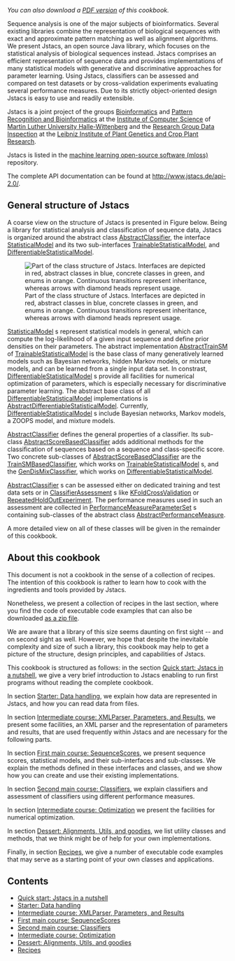 ''You can also download a [http://www.jstacs.de/downloads/Cookbook.pdf PDF version] of this cookbook.''

Sequence analysis is one of the major subjects of bioinformatics. Several existing libraries combine the representation of biological sequences with exact and approximate pattern matching as well as alignment algorithms. We present Jstacs, an open source Java library, which focuses on the statistical analysis of biological sequences instead. Jstacs comprises an efficient representation of sequence data and provides implementations of many statistical models with generative and discriminative approaches for parameter learning. Using Jstacs, classifiers can be assessed and compared on test datasets or by cross-validation experiments evaluating several performance measures. Due to its strictly object-oriented design Jstacs is easy to use and readily extensible.

Jstacs is a joint project of the groups [http://www.informatik.uni-halle.de/arbeitsgruppen/bioinformatik/ Bioinformatics] and [http://www.informatik.uni-halle.de/arbeitsgruppen/mustererkennung/ Pattern Recognition and Bioinformatics] at the [http://www.informatik.uni-halle.de/ Institute of Computer Science] of [http://www.uni-halle.de/ Martin Luther University Halle-Wittenberg] and the [http://dig.ipk-gatersleben.de/ Research Group Data Inspection] at the [http://www.ipk-gatersleben.de/ Leibniz Institute of Plant Genetics and Crop Plant Research].

Jstacs is listed in the [http://mloss.org/software/ machine learning open-source software (mloss)] repository.

The complete API documentation can be found at [http://www.jstacs.de/api-2.0/ http://www.jstacs.de/api-2.0/].

== General structure of Jstacs ==

A coarse view on the structure of Jstacs is presented in Figure below.
Being a library for statistical analysis and classification of sequence data, Jstacs is organized around the abstract class [http://www.jstacs.de/api-2.0//de/jstacs/classifiers/AbstractClassifier.html AbstractClassifier], the interface [http://www.jstacs.de/api-2.0//de/jstacs/sequenceScores/statisticalModels/StatisticalModel.html StatisticalModel] and its two sub-interfaces [http://www.jstacs.de/api-2.0//de/jstacs/sequenceScores/statisticalModels/trainable/TrainableStatisticalModel.html TrainableStatisticalModel], and [http://www.jstacs.de/api-2.0//de/jstacs/sequenceScores/statisticalModels/differentiable/DifferentiableStatisticalModel.html DifferentiableStatisticalModel].

[[File:Classes.png|frame|center|Part of the class structure of Jstacs. Interfaces are depicted in red, abstract classes in blue, concrete classes in green, and enums in orange. Continuous transitions represent inheritance, whereas arrows with diamond heads represent usage.]] 

[http://www.jstacs.de/api-2.0//de/jstacs/sequenceScores/statisticalModels/StatisticalModel.html StatisticalModel] s represent statistical models in general, which can compute the log-likelihood of a given input sequence and define prior densities on their parameters. The abstract implementation [http://www.jstacs.de/api-2.0//de/jstacs/sequenceScores/statisticalModels/trainable/AbstractTrainSM.html AbstractTrainSM] of [http://www.jstacs.de/api-2.0//de/jstacs/sequenceScores/statisticalModels/trainable/TrainableStatisticalModel.html TrainableStatisticalModel] is the base class of many generatively learned models such as Bayesian networks, hidden Markov models, or mixture models, and can be learned from a single input data set. In constrast, [http://www.jstacs.de/api-2.0//de/jstacs/sequenceScores/statisticalModels/differentiable/DifferentiableStatisticalModel.html DifferentiableStatisticalModel] s provide all facilities for numerical optimization of parameters, which is especially necessary for discriminative parameter learning. The abstract base class of all [http://www.jstacs.de/api-2.0//de/jstacs/sequenceScores/statisticalModels/differentiable/DifferentiableStatisticalModel.html DifferentiableStatisticalModel] implementations is [http://www.jstacs.de/api-2.0//de/jstacs/sequenceScores/statisticalModels/differentiable/AbstractDifferentiableStatisticalModel.html AbstractDifferentiableStatisticalModel]. Currently, [http://www.jstacs.de/api-2.0//de/jstacs/sequenceScores/statisticalModels/differentiable/DifferentiableStatisticalModel.html DifferentiableStatisticalModel] s include Bayesian networks, Markov models, a ZOOPS model, and mixture models.

[http://www.jstacs.de/api-2.0//de/jstacs/classifiers/AbstractClassifier.html AbstractClassifier] defines the general properties of a classifier. Its sub-class [http://www.jstacs.de/api-2.0//de/jstacs/classifiers/AbstractScoreBasedClassifier.html AbstractScoreBasedClassifier] adds additional methods for the classification of sequences based on a sequence and class-specific score.
Two concrete sub-classes of [http://www.jstacs.de/api-2.0//de/jstacs/classifiers/AbstractScoreBasedClassifier.html AbstractScoreBasedClassifier] are the [http://www.jstacs.de/api-2.0//de/jstacs/classifiers/trainSMBased/TrainSMBasedClassifier.html TrainSMBasedClassifier], which works on [http://www.jstacs.de/api-2.0//de/jstacs/sequenceScores/statisticalModels/trainable/TrainableStatisticalModel.html TrainableStatisticalModel] s, and the [http://www.jstacs.de/api-2.0//de/jstacs/classifiers/differentiableSequenceScoreBased/gendismix/GenDisMixClassifier.html GenDisMixClassifier], which works on [http://www.jstacs.de/api-2.0//de/jstacs/sequenceScores/statisticalModels/differentiable/DifferentiableStatisticalModel.html DifferentiableStatisticalModel].

[http://www.jstacs.de/api-2.0//de/jstacs/classifiers/AbstractClassifier.html AbstractClassifier] s can be assessed either on dedicated training and test data sets or in [http://www.jstacs.de/api-2.0//de/jstacs/classifiers/assessment/ClassifierAssessment.html ClassifierAssessment] s like [http://www.jstacs.de/api-2.0//de/jstacs/classifiers/assessment/KFoldCrossValidation.html KFoldCrossValidation] or [http://www.jstacs.de/api-2.0//de/jstacs/classifiers/assessment/RepeatedHoldOutExperiment.html RepeatedHoldOutExperiment]. The performance measures used in such an assessment are collected in [http://www.jstacs.de/api-2.0//de/jstacs/classifiers/performanceMeasures/PerformanceMeasureParameterSet.html PerformanceMeasureParameterSet] s containing sub-classes of the abstract class [http://www.jstacs.de/api-2.0//de/jstacs/classifiers/performanceMeasures/AbstractPerformanceMeasure.html AbstractPerformanceMeasure].

A more detailed view on all of these classes will be given in the remainder of this cookbook.

== About this cookbook ==

This document is not a cookbook in the sense of a collection of recipes. The intention of this cookbook is rather to learn how to cook with the ingredients and tools provided by Jstacs.

Nonetheless, we present a collection of recipes in the last section, where you find the code of executable code examples that can also be downloaded [http://www.jstacs.de/downloads/recipes.zip as a zip file].

We are aware that a library of this size seems daunting on first sight -- and on second sight as well. However, we hope that despite the inevitable complexity and size of such a library, this cookbook may help to get a picture of the structure, design principles, and capabilities of Jstacs.

This cookbook is structured as follows: in the section [[Quick start: Jstacs in a nutshell]], we give a very brief introduction to Jstacs enabling to run first programs without reading the complete cookbook. 

In section [[Starter: Data handling]], we explain how data are represented in Jstacs, and how you can read data from files. 

In section [[Intermediate course: XMLParser, Parameters, and Results]], we present some facilities, an XML parser and the representation of parameters and results, that are used frequently within Jstacs and are necessary for the following parts. 

In section [[First main course: SequenceScores]], we present sequence scores, statistical models, and their sub-interfaces and sub-classes. We explain the methods defined in these interfaces and classes, and we show how you can create and use their existing implementations.

In section [[Second main course: Classifiers]], we explain classifiers and assessment of classifiers using different performance measures.

In section [[Intermediate course: Optimization]] we present the facilities for numerical optimization.

In section [[Dessert: Alignments, Utils, and goodies]], we list utility classes and methods, that we think might be of help for your own implementations.

Finally, in section [[Recipes]], we give a number of executable code examples that may serve as a starting point of your own classes and applications.

== Contents ==
* [[Quick start: Jstacs in a nutshell]]
* [[Starter: Data handling]]
* [[Intermediate course: XMLParser, Parameters, and Results]]
* [[First main course: SequenceScores]]
* [[Second main course: Classifiers]]
* [[Intermediate course: Optimization]]
* [[Dessert: Alignments, Utils, and goodies]]
* [[Recipes]]